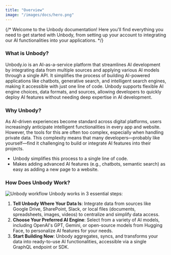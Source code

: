 ```yaml
---
title: "Overview"
image: "/images/docs/hero.png"
---
```

{/* Welcome to the Unbody documentation! Here you'll find everything you need to get started with Unbody, from setting up your account to integrating our AI functionalities into your applications. */}


### What is Unbody?
Unbody.io is an AI-as-a-service platform that streamlines AI development by integrating data from multiple sources and applying various AI models through a single API. It simplifies the process of building AI-powered applications like chatbots, generative search, and intelligent search engines, making it accessible with just one line of code. Unbody supports flexible AI engine choices, data formats, and sources, allowing developers to quickly deploy AI features without needing deep expertise in AI development.

### Why Unbody?
As AI-driven experiences become standard across digital platforms, users increasingly anticipate intelligent functionalities in every app and website. However, the tools for this are often too complex, especially when handling private data. This complexity means that many developers—probably like yourself—find it challenging to build or integrate AI features into their projects.
- Unbody simplifies this process to a single line of code.
- Makes adding advanced AI features (e.g., chatbots, semantic search) as easy as adding a new page to a website.

### How Does Unbody Work?
![Unbody workflow](/images/docs/how.png)
Unbody works in 3 essential steps:
1. **Tell Unbody Where Your Data Is**: Integrate data from sources like Google Drive, SharePoint, Slack, or local files (documents, spreadsheets, images, videos) to centralize and simplify data access.
2. **Choose Your Preferred AI Engine**: Select from a variety of AI models, including OpenAI's GPT, Gemini, or open-source models from Hugging Face, to personalize AI features for your needs.
3. **Start Building Now**: Unbody aggregates, syncs, and transforms your data into ready-to-use AI functionalities, accessible via a single GraphQL endpoint or SDK.
